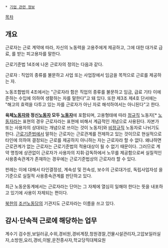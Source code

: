  * [[기업 관련 정보]]

[[목차]]

== 개요 ==

근로자는 근로 계약에 따라, 자신의 노동력을 고용주에게 제공하고, 그에 대한 대가로 급료, 를 받는 피고용자를 말한다. 

근로기준법 14조에 나온 근로자의 정의는 다음과 같다.

근로자 : 직업의 종류를 불문하고 사업 또는 사업장에서 임금을 목적으로 근로를 제공하는 자.

노동조합법의 4조에서는 "근로자라 함은 직업의 종류를 불문하고 임금, 급료 기타 이에 준하는 수입에 의하여 생활하는 자를 말한다"고 돼 있다. 또한 제3조 제4호 단서에는 "해고의 효력을 다투고 있는 자를 근로자가 아닌 자로 해석하여서는 아니된다"고 한다.

'''육체[[노동자]]와 정신[[노동자]] 모두 [[노동자]]'''에 포함되며, 고용형태에 따라 [[정규직]] 노동자[* [[노동자]]라는 표현의 경우 근로자라는 표현에 비해서 계급적인 개념으로 사용된다. 자본가 또는 사용자의 상대되는 개념으로 쓰이는 것이 노동자]와 [[비정규직]] 노동자로 나뉘기도 한다. [[근로기준법]]에서 말하는 근로자는 근로관계를 전제하고 있는 것이므로 현실적으로 타인에 의하여 결정되는 근로를 제공하지 아니하는 자는 근로자라 할 수 없다. 왜냐하면 근로관계가 없는 근로자는 근로기준법의 적용대상이 될 수 없기 때문이다. 그러므로 계약 명칭에 상관없이 근로자가 사용자의 지휘·감독하에서 노무를 제공함으로써 실질적인 사용종속관계가 존재하는 경우에는 근로기준법상의 근로자라 할 수 있다.

판례는 이에 대해서 타인결정성, 계속성 및 전속성, 보수의 근로대가성, 독립사업자성 을 기준으로 실질적 사용종속관계를 판단하고 있다.

최근 노동운동계에서는 근로자라는 단어는 그 자체에 열심히 일해야 한다는 뜻을 내포하고 있기에 사용이 자제되는 편이다.

[[북한]]의 [[조선노동당]]의 기관지도 근로자라는 이름을 쓰고 있다.  

== 감시·단속적 근로에 해당하는 업무 ==
계수기 검수원,보일러공,수위,경비원,경비계장,청원경찰,건물시설관리자,고압보일러실자,소방원,요리,경비,이발,운전종사자,학교당직대체요원
